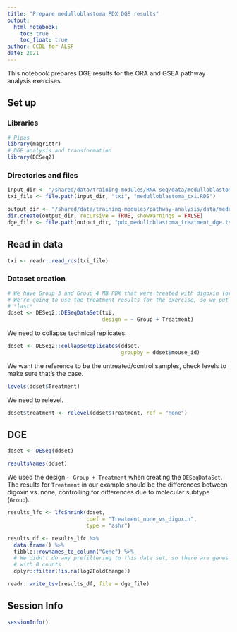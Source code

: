 ```yaml
---
title: "Prepare medulloblastoma PDX DGE results"
output: 
  html_notebook: 
    toc: true
    toc_float: true
author: CCDL for ALSF
date: 2021
---
```


This notebook prepares DGE results for the ORA and GSEA pathway analysis exercises.

## Set up

### Libraries

```r
# Pipes
library(magrittr)
# DGE analysis and transformation
library(DESeq2)
```

### Directories and files

```r
input_dir <- "/shared/data/training-modules/RNA-seq/data/medulloblastoma"
txi_file <- file.path(input_dir, "txi", "medulloblastoma_txi.RDS")
```

```r
output_dir <- "/shared/data/training-modules/pathway-analysis/data/medulloblastoma"
dir.create(output_dir, recursive = TRUE, showWarnings = FALSE)
dge_file <- file.path(output_dir, "pdx_medulloblastoma_treatment_dge.tsv")
```

## Read in data

```r
txi <- readr::read_rds(txi_file)
```

### Dataset creation

```r
# We have Group 3 and Group 4 MB PDX that were treated with digoxin (or control)
# We're going to use the treatment results for the exercise, so we put that
# *last*
ddset <- DESeq2::DESeqDataSet(txi,
                              design = ~ Group + Treatment)
```

We need to collapse technical replicates.

```r
ddset <- DESeq2::collapseReplicates(ddset,
                                    groupby = ddset$mouse_id)
```

We want the reference to be the untreated/control samples, check levels to make sure that's the case. 

```r
levels(ddset$Treatment)
```

We need to relevel.

```r
ddset$treatment <- relevel(ddset$Treatment, ref = "none")
```

## DGE

```r
ddset <- DESeq(ddset)
```
```r
resultsNames(ddset)
```

We used the design `~ Group + Treatment` when creating the `DESeqDataSet`.
The results for `Treatment` in our example should be the differences between digoxin vs. none, controlling for differences due to molecular subtype (`Group`).

```r
results_lfc <- lfcShrink(ddset, 
                         coef = "Treatment_none_vs_digoxin",
                         type = "ashr")
```

```r
results_df <- results_lfc %>%
  data.frame() %>%
  tibble::rownames_to_column("Gene") %>%
  # We didn't do any prefiltering to this data set, so there are genes 
  # with 0 counts
  dplyr::filter(!is.na(log2FoldChange))

readr::write_tsv(results_df, file = dge_file)
```

## Session Info

```r
sessionInfo()
```

